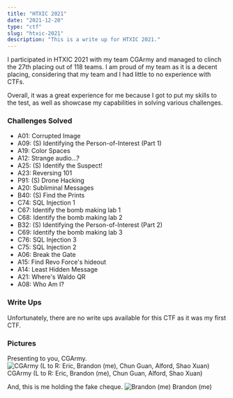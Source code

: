 ```yaml
---
title: "HTXIC 2021"
date: "2021-12-20"
type: "ctf"
slug: "htxic-2021"
description: "This is a write up for HTXIC 2021."
---
```


I participated in HTXIC 2021 with my team CGArmy and managed to clinch the 27th placing out
of 118 teams. I am proud of my team as it is a decent placing, considering that my team and I had
little to no experience with CTFs.

Overall, it was a great experience for me because I got to put my skills to the test, as well as
showcase my capabilities in solving various challenges.

### Challenges Solved

- A01: Corrupted Image
- A09: (S) Identifying the Person-of-Interest (Part 1)
- A19: Color Spaces
- A12: Strange audio…?
- A25: (S) Identify the Suspect!
- A23: Reversing 101
- P91: (S) Drone Hacking
- A20: Subliminal Messages
- B40: (S) Find the Prints
- C74: SQL Injection 1
- C67: Identify the bomb making lab 1
- C68: Identify the bomb making lab 2
- B32: (S) Identifying the Person-of-Interest (Part 2)
- C69: Identify the bomb making lab 3
- C76: SQL Injection 3
- C75: SQL Injection 2
- A06: Break the Gate
- A15: Find Revo Force's hideout
- A14: Least Hidden Message
- A21: Where's Waldo QR
- A08: Who Am I?

### Write Ups

Unfortunately, there are no write ups available for this CTF as it was my first CTF.

### Pictures

Presenting to you, CGArmy.
![CGArmy (L to R: Eric, Brandon (me), Chun Guan, Alford, Shao Xuan)](../../images/posts/ctfs/HTXIC-2021/CGArmy.png)
CGArmy (L to R: Eric, Brandon (me), Chun Guan, Alford, Shao Xuan)

And, this is me holding the fake cheque.
![Brandon (me)](../../images/posts/ctfs/HTXIC-2021/Brandon-holding-fake-cheque.png)
Brandon (me)
